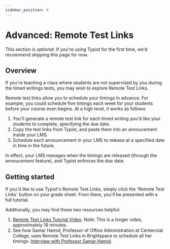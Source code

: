 ```yaml
---
sidebar_position: 4
---
```


# Advanced: Remote Test Links

This section is _optional_. If you're using Typist for the first time, we'd recommend skipping this page for now.

## Overview

If you're teaching a class where students are not supervised by you during the timed writings tests, you may wish to explore Remote Test Links.

Remote test links allow you to schedule your timings in advance. For example, you could schedule five timings each week for your students before your course even begins. At a high level, it works as follows:

1. You'll generate a remote test link for each timed writing you'd like your students to complete, specifying the due date.
2. Copy the test links from Typist, and paste them into an annoucement inside your LMS.
3. Schedule each announcement in your LMS to release at a specified date in time in the future.

In effect, your LMS manages when the timings are released (through the annoucement feature), and Typist enforces the due date.

## Getting started

If you'd like to use Typist's Remote Test Links, simply click the 'Remote Test Links' button on your grade sheet. From there, you'll be presented with a full tutorial.

Additionally, you may find these two resources helpful:

1. [Remote Test Links Tutorial Video](https://www.loom.com/looms/videos/Training-and-Tutorials-1738c24495734921b15c98ff7cddefbe). Note: This is a longer video, approximately 16 minutes.
2. See how Samar Hamid, Professor of Office Administration at Centennial College, uses Remote Test Links in Brightspace to schedule all her timings: [Interview with Professor Samar Hamid](https://youtu.be/THmTFiZyLkU).
